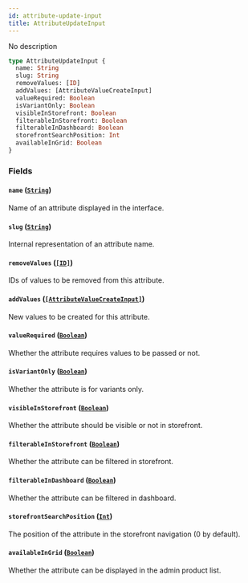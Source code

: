 ```yaml
---
id: attribute-update-input
title: AttributeUpdateInput
---
```


No description

```graphql
type AttributeUpdateInput {
  name: String
  slug: String
  removeValues: [ID]
  addValues: [AttributeValueCreateInput]
  valueRequired: Boolean
  isVariantOnly: Boolean
  visibleInStorefront: Boolean
  filterableInStorefront: Boolean
  filterableInDashboard: Boolean
  storefrontSearchPosition: Int
  availableInGrid: Boolean
}
```

### Fields

#### `name` ([`String`](/api-reference/scalars/string.mdx))

Name of an attribute displayed in the interface.

#### `slug` ([`String`](/api-reference/scalars/string.mdx))

Internal representation of an attribute name.

#### `removeValues` ([`[ID]`](/api-reference/scalars/id.mdx))

IDs of values to be removed from this attribute.

#### `addValues` ([`[AttributeValueCreateInput]`](/api-reference/inputs/attribute-value-create-input.mdx))

New values to be created for this attribute.

#### `valueRequired` ([`Boolean`](/api-reference/scalars/boolean.mdx))

Whether the attribute requires values to be passed or not.

#### `isVariantOnly` ([`Boolean`](/api-reference/scalars/boolean.mdx))

Whether the attribute is for variants only.

#### `visibleInStorefront` ([`Boolean`](/api-reference/scalars/boolean.mdx))

Whether the attribute should be visible or not in storefront.

#### `filterableInStorefront` ([`Boolean`](/api-reference/scalars/boolean.mdx))

Whether the attribute can be filtered in storefront.

#### `filterableInDashboard` ([`Boolean`](/api-reference/scalars/boolean.mdx))

Whether the attribute can be filtered in dashboard.

#### `storefrontSearchPosition` ([`Int`](/api-reference/scalars/int.mdx))

The position of the attribute in the storefront navigation (0 by default).

#### `availableInGrid` ([`Boolean`](/api-reference/scalars/boolean.mdx))

Whether the attribute can be displayed in the admin product list.
